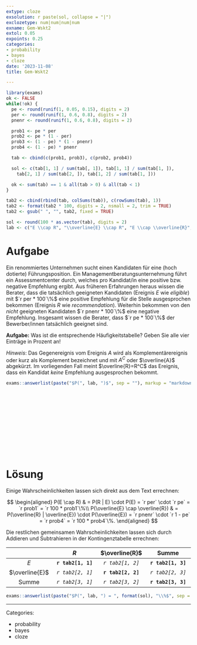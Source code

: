 ```yaml
---
extype: cloze
exsolution: r paste(sol, collapse = "|")
exclozetype: num|num|num|num
exname: Gem-Wskt2
extol: 0.05
expoints: 0.25
categories:
- probability
- bayes
- cloze
date: '2023-11-08'
title: Gem-Wskt2

---
```



<!-- This exercise is based on the R/exams exercise compilations. -->

```r
library(exams)
ok <- FALSE
while(!ok) {
  pe <- round(runif(1, 0.05, 0.15), digits = 2)
  per <- round(runif(1, 0.6, 0.8), digits = 2)
  pnenr <- round(runif(1, 0.6, 0.8), digits = 2)

  prob1 <- pe * per
  prob2 <- pe * (1 - per)
  prob3 <- (1 - pe) * (1 - pnenr)
  prob4 <- (1 - pe) * pnenr

  tab <- cbind(c(prob1, prob3), c(prob2, prob4))

  sol <- c(tab[1, 1] / sum(tab[, 1]), tab[1, 1] / sum(tab[1, ]),
    tab[2, 1] / sum(tab[2, ]), tab[1, 2] / sum(tab[1, ]))

  ok <- sum(tab) == 1 & all(tab > 0) & all(tab < 1)
}

tab2 <- cbind(rbind(tab, colSums(tab)), c(rowSums(tab), 1))
tab2 <- format(tab2 * 100, digits = 2, nsmall = 2, trim = TRUE)
tab2 <- gsub(" ", "", tab2, fixed = TRUE)

sol <- round(100 * as.vector(tab), digits = 2)
lab <- c("E \\cap R", "\\overline{E} \\cap R", "E \\cap \\overline{R}", "\\overline{E} \\cap \\overline{R}")
```



# Aufgabe

Ein renommiertes Unternehmen sucht einen Kandidaten für eine (hoch dotierte) Führungsposition.
Ein Managementberatungsunternehmung führt ein Assessmentcenter durch, 
welches pro Kandidat/in eine positive bzw. negative Empfehlung ergibt.
Aus früheren Erfahrungen heraus wissen die Berater, 
dass die tatsächlich geeigneten Kandidaten (Ereignis $E$ wie *eligible*) mit 
$`r per * 100`\%$ eine positive Empfehlung für die Stelle ausgesprochen bekommen 
(Ereignis $R$ wie *recommendation*).
Weiterhin bekommen von den *nicht* geeigneten Kandidaten $`r pnenr * 100`\%$ 
eine negative Empfehlung.
Insgesamt wissen die Berater, dass $`r pe * 100`\%$ der Bewerber/innen 
tatsächlich geeignet sind.


**Aufgabe:** Was ist die entsprechende Häufigkeitstabelle? 
Geben Sie alle vier Einträge in Prozent an!


*Hinweis*: Das Gegenereignis vom Ereignis $A$ wird als Komplementärereignis oder 
kurz als Komplement bezeichnet und mit $A^C$ oder $\overline{A}$ abgekürzt. 
Im vorliegenden Fall meint $\overline{R}=R^C$ das Ereignis, 
dass ein Kandidat *keine* Empfehlung ausgesprochen bekommt.



```r
exams::answerlist(paste("$P(", lab, ")$", sep = ""), markup = "markdown")
```



</br>
</br>
</br>
</br>
</br>
</br>
</br>
</br>
</br>
</br>

# Lösung

Einige Wahrscheinlichkeiten lassen sich direkt aus dem Text errechnen:



$$
\begin{aligned}
  P(E \cap R) & =
    P(R | E) \cdot P(E) = `r per` \cdot `r pe` = `r prob1` = `r 100 * prob1`\%\\
  P(\overline{E} \cap \overline{R}) & =
    P(\overline{R} | \overline{E}) \cdot P(\overline{E}) = `r pnenr` \cdot `r 1 - pe` = `r prob4` = `r 100 * prob4`\%.
\end{aligned}
$$


Die restlichen gemeinsamen Wahrscheinlichkeiten lassen sich durch Addieren und Subtrahieren in der Kontingenztabelle errechnen:



|               | $R$                | $\overline{R}$     | Summe              |
|:-------------:|:------------------:|:------------------:|:------------------:|
|$E$            | **`r tab2[1, 1]`** |  _`r tab2[1, 2]`_  | **`r tab2[1, 3]`** |
|$\overline{E}$ |  _`r tab2[2, 1]`_  | **`r tab2[2, 2]`** |  _`r tab2[2, 3]`_  |
|Summe          |  _`r tab2[3, 1]`_  |  _`r tab2[3, 2]`_  | **`r tab2[3, 3]`** |

```r
exams::answerlist(paste("$P(", lab, ") = ", format(sol), "\\%$", sep = ""), markup = "markdown")
```




---

Categories: 

- probability
- bayes
- cloze

